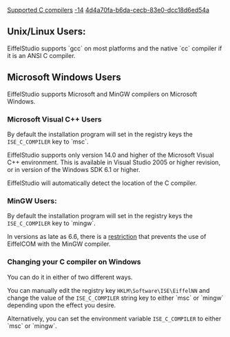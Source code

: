 [[Property:title|Supported C compilers]]
[[Property:weight|-14]]
[[Property:uuid|4d4a70fa-b6da-cecb-83e0-dcc18d6ed54a]]
==Unix/Linux Users:==

EiffelStudio supports `gcc` on most platforms and the native `cc` compiler if it is an ANSI C compiler.


==Microsoft Windows Users==

EiffelStudio supports Microsoft and MinGW compilers on Microsoft Windows.

===Microsoft Visual C++ Users===

By default the installation program will set in the registry keys the <code lang="text">ISE_C_COMPILER</code> key to `msc`.

EiffelStudio supports only version 14.0 and higher of the Microsoft Visual C++ environment. This is available in Visual Studio 2005 or higher revision, or in version of the Windows SDK 6.1 or higher.

EiffelStudio will automatically detect the location of the C compiler.

===MinGW Users:===

By default the installation program will set in the registry keys the <code lang="text">ISE_C_COMPILER</code> key to `mingw`.

In versions as late as 6.6, there is a [[EiffelCOM Wizard Guided Tour|restriction]] that prevents the use of EiffelCOM with the MinGW compiler.

===Changing your C compiler on Windows===

You can do it in either of two different ways. 

You can manually edit the registry key <code lang="text">HKLM\Software\ISE\EiffelNN</code> and change the value of the <code lang="text">ISE_C_COMPILER</code> string key to either `msc` or `mingw` depending upon the effect you desire.

Alternatively, you can set the environment variable <code lang="text">ISE_C_COMPILER</code> to either `msc` or `mingw`.



